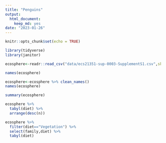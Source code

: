 ```yaml
---
title: "Penguins"
output: 
  html_document: 
    keep_md: yes
date: "2023-01-26"
---
```


```r
knitr::opts_chunk$set(echo = TRUE)
```

```r
library(tidyverse)
library(janitor)
```

```r
ecosphere<-readr::read_csv("data/ecs21351-sup-0003-SupplementS1.csv",skip=2)
```

```r
names(ecosphere)
```
```r
ecosphere<-ecosphere %>% clean_names()
names(ecosphere)
```
```r
summary(ecosphere)
```
```r
ecosphere %>% 
  tabyl(diet) %>% 
  arrange(desc(n))
```
```r
ecosphere %>% 
  filter(diet=="Vegetation") %>% 
  select(family,diet) %>% 
  tabyl(diet)
```
```r

```

